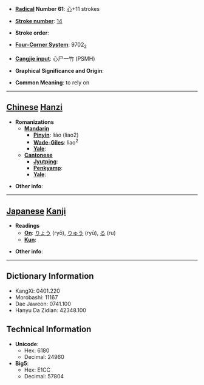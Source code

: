 * '''[[Wiktionary:Chinese radical index| Radical]] Number 61''': [[Wiktionary:Chinese radical index 心|心]]+11 strokes

* '''[[Wiktionary:Chinese total strokes index|Stroke number]]''': [[Wiktionary:Chinese total strokes index 14|14]]

* '''Stroke order''': 

* '''[[Wiktionary:Chinese four corner index|Four-Corner System]]''': 9702<sub>2</sub>

* '''[[Wiktionary:Chinese Cangjie index|Cangjie input]]''': 心尸一竹 (PSMH)

* '''Graphical Significance and Origin''': 

* '''Common Meaning''': to rely on

----

== [[Chinese]] [[Hanzi]] ==

* '''Romanizations'''
** '''[[Mandarin]]'''
*** '''[[Pinyin]]''': liáo (liao2)
*** '''[[Wade-Giles]]''': liao<sup>2</sup>
*** '''[[Yale]]''': 
** '''[[Cantonese]]'''
*** '''[[Jyutping]]''':
*** '''[[Penkyamp]]''': 
*** '''[[Yale]]''': 

* '''Other info''': 

----

== [[Japanese]] [[Kanji]] ==

* '''Readings'''
** '''[[On]]''': [[りょう]] (ryō), [[りゅう]] (ryū), [[る]] (ru)
** '''[[Kun]]''': 

* '''Other info''':  

----

== Dictionary Information ==

* KangXi: 0401.220
* Morobashi: 11167
* Dae Jaweon: 0741.100
* Hanyu Da Zidian: 42348.100

== Technical Information ==

* '''Unicode''':
** Hex: 6180
** Decimal: 24960
* '''Big5''':
** Hex: E1CC
** Decimal: 57804